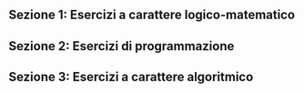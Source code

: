
<Contest>

## Sezione 1: Esercizi a carattere logico-matematico

<Section>
  <Problem points={[2, 0, 0]} statement={Logica2pt01} />
  <Problem points={[2, 0, 0]} statement={Logica2pt02} />
  <Problem points={[3, 0, 0]} statement={Logica3pt03} />
  <Problem points={[3, 0, 0]} statement={Logica3pt04} />
  <Problem points={[3, 0, 0]} statement={Logica3pt05} />
</Section>

## Sezione 2: Esercizi di programmazione

<Section>
  <Problem points={[2, 0, 0]} statement={Prog2pt06} />
  <Problem points={[2, 0, 0]} statement={Prog2pt07} />
  <Problem points={[2, 0, 0]} statement={Prog2pt08} />
  <Problem points={[3, 0, 0]} statement={Prog3pt09} />
  <Problem points={[3, 0, 0]} statement={Prog3pt10} />
  <Problem points={[3, 0, 0]} statement={Prog3pt11} />
  <Problem points={[3, 0, 0]} statement={Prog3pt12} />
</Section>

## Sezione 3: Esercizi a carattere algoritmico

<Section>
  <Problem points={[2, 0, 0]} statement={Algo2pt13} />
  <Problem points={[2, 0, 0]} statement={Algo2pt14} />
  <Problem points={[2, 0, 0]} statement={Algo2pt15} />
  <Problem points={[2, 0, 0]} statement={Algo2pt18} />
  <Problem points={[3, 0, 0]} statement={Algo3pt16} />
  <Problem points={[3, 0, 0]} statement={Algo3pt17} />
  <Problem points={[3, 0, 0]} statement={Algo3pt19} />
  <Problem points={[3, 0, 0]} statement={Algo3pt20} />
</Section>

</Contest>

